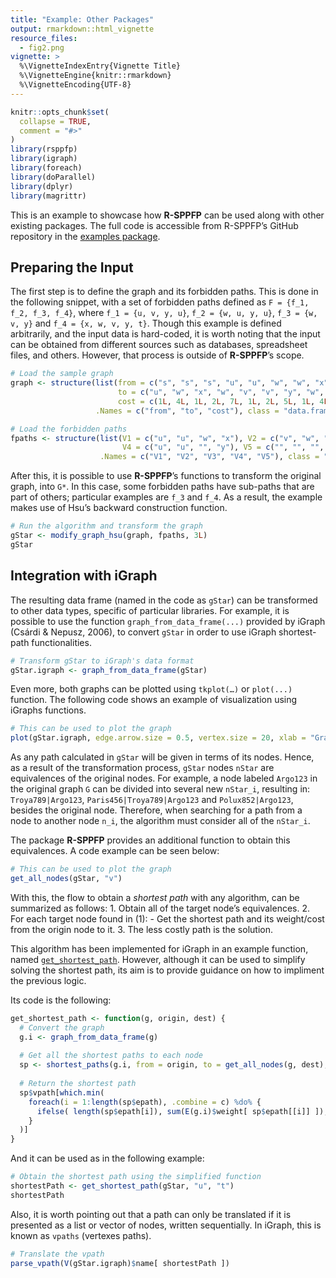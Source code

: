 ```yaml
---
title: "Example: Other Packages"
output: rmarkdown::html_vignette
resource_files:
  - fig2.png
vignette: >
  %\VignetteIndexEntry{Vignette Title}
  %\VignetteEngine{knitr::rmarkdown}
  %\VignetteEncoding{UTF-8}
---
```


```r
knitr::opts_chunk$set(
  collapse = TRUE,
  comment = "#>"
)
library(rsppfp)
library(igraph)
library(foreach)
library(doParallel)
library(dplyr)
library(magrittr)
```


This is an example to showcase how **R-SPPFP** can be used along with other existing packages. The full code is accessible from R-SPPFP’s GitHub repository in the [examples package](https://github.com/melvidoni/rsppfp/tree/master/examples). 


## Preparing the Input

The first step is to define the graph and its forbidden paths. This is done in the following snippet, with a set of forbidden paths defined as `F = {f_1, f_2, f_3, f_4}`, where `f_1 = {u, v, y, u}`, `f_2 = {w, u, y, u}`, `f_3 = {w, v, y}` and `f_4 = {x, w, v, y, t}`. Though this example is defined arbitrarily, and the input data is hard-coded, it is worth noting that the input can be obtained from different sources such as databases, spreadsheet files, and others. However, that process is outside of **R-SPPFP**’s scope. 


```r
# Load the sample graph
graph <- structure(list(from = c("s", "s", "s", "u", "u", "w", "w", "x", "x", "v", "v", "y", "y"),
                        to = c("u", "w", "x", "w", "v", "v", "y", "w", "y", "y", "t", "t", "u"),
                        cost = c(1L, 4L, 1L, 2L, 7L, 1L, 2L, 5L, 1L, 4L, 1L, 3L, 9L)),
                   .Names = c("from", "to", "cost"), class = "data.frame", row.names = c(NA, -13L))

# Load the forbidden paths
fpaths <- structure(list(V1 = c("u", "u", "w", "x"), V2 = c("v", "w", "v","w"), V3 = c("y", "y", "y", "v"),
                         V4 = c("u", "u", "", "y"), V5 = c("", "", "", "t")),
                    .Names = c("V1", "V2", "V3", "V4", "V5"), class = "data.frame", row.names = c(NA, -4L))
```


After this, it is possible to use **R-SPPFP**’s functions to transform the original graph, into `G*`. In this case, some forbidden paths have sub-paths that are part of others; particular examples are `f_3` and `f_4`. As a result, the example makes use of Hsu’s backward construction function. 

```r
# Run the algorithm and transform the graph
gStar <- modify_graph_hsu(graph, fpaths, 3L)
gStar
```



## Integration with iGraph

The resulting data frame  (named in the code as `gStar`) can be transformed to other data types, specific of particular libraries. For example, it is possible to use the function `graph_from_data_frame(...)` provided by iGraph (Csárdi & Nepusz, 2006), to convert `gStar` in order to use iGraph shortest-path functionalities.


```r
# Transform gStar to iGraph's data format
gStar.igraph <- graph_from_data_frame(gStar)
```

Even more, both graphs can be plotted using `tkplot(…)` or `plot(...)` function. The following code shows an example of visualization using iGraphs functions.

```r
# This can be used to plot the graph
plot(gStar.igraph, edge.arrow.size = 0.5, vertex.size = 20, xlab = "Graph", vertex.color = "#F1F1F1", vertex.label.color = "#050505")
```

As any path calculated in `gStar` will be given in terms of its nodes. Hence, as a result of the transformation process, `gStar` nodes `nStar` are equivalences of the original nodes. For example, a node labeled `Argo123` in the original graph `G` can be divided into several new `nStar_i`, resulting in: `Troya789|Argo123`, `Paris456|Troya789|Argo123` and `Polux852|Argo123`, besides the original node. Therefore, when searching for a path from a node to another node `n_i`, the algorithm must consider all of the `nStar_i`.

The package **R-SPPFP** provides an additional function to obtain this equivalences. A code example can be seen below:

```r
# This can be used to plot the graph
get_all_nodes(gStar, "v")
```

With this, the flow to obtain a _shortest path_ with any algorithm, can be summarized as follows:
  1. Obtain all of the target node's equivalences.
  2. For each target node found in (1):
    - Get the shortest path and its weight/cost from the origin node to it.
  3. The less costly path is the solution.

This algorithm has been implemented for iGraph in an example function, named [`get_shortest_path`](reference/get_shortest_path.html). However, although it can be used to simplify solving the shortest path, its aim is to provide guidance on how to impliment the previous logic.

Its code is the following:

```r
get_shortest_path <- function(g, origin, dest) {
  # Convert the graph
  g.i <- graph_from_data_frame(g)
  
  # Get all the shortest paths to each node
  sp <- shortest_paths(g.i, from = origin, to = get_all_nodes(g, dest), weights = E(g.i)$weight, output = "both")
  
  # Return the shortest path
  sp$vpath[which.min( 
    foreach(i = 1:length(sp$epath), .combine = c) %do% { 
      ifelse( length(sp$epath[i]), sum(E(g.i)$weight[ sp$epath[[i]] ]), 999999999) 
    } 
  )]
}
```

And it can be used as in the following example:

```r
# Obtain the shortest path using the simplified function
shortestPath <- get_shortest_path(gStar, "u", "t")
shortestPath
```

Also, it is worth pointing out that a path can only be translated if it is presented as a list or vector of nodes, written sequentially. In iGraph, this is known as `vpaths` (vertexes paths).

```r
# Translate the vpath
parse_vpath(V(gStar.igraph)$name[ shortestPath ])
```






